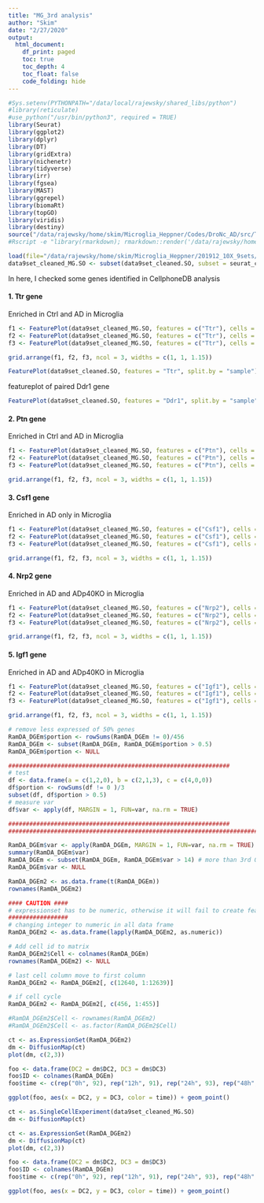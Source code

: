 ```yaml
---
title: "MG_3rd analysis"
author: "Skim"
date: "2/27/2020"
output: 
  html_document:
    df_print: paged
    toc: true
    toc_depth: 4
    toc_float: false
    code_folding: hide
---
```


```r
#Sys.setenv(PYTHONPATH="/data/local/rajewsky/shared_libs/python")
#library(reticulate)
#use_python("/usr/bin/python3", required = TRUE)
library(Seurat)
library(ggplot2)
library(dplyr)
library(DT)
library(gridExtra)
library(nichenetr)
library(tidyverse)
library(irr)
library(fgsea)
library(MAST)
library(ggrepel)
library(biomaRt)
library(topGO)
library(viridis)
library(destiny)
source("/data/rajewsky/home/skim/Microglia_Heppner/Codes/DroNc_AD/src/TopGO_scRNA.R")
#Rscript -e "library(rmarkdown); rmarkdown::render('/data/rajewsky/home/skim/Microglia_Heppner/201912_10X_9sets/R_Scripts/20191229_pre_analysis_9sets.Rmd')"
```

```r
load(file="/data/rajewsky/home/skim/Microglia_Heppner/201912_10X_9sets/R_Scripts/20200210_figures_for_meeting_report_cleaned_Seurat_object_res0.8.Robj")
data9set_cleaned_MG.SO <- subset(data9set_cleaned.SO, subset = seurat_clusters %in% c(3, 8))
```

In here, I checked some genes identified in CellphoneDB analysis

#### 1. Ttr gene

Enriched in Ctrl and AD in Microglia

```r
f1 <- FeaturePlot(data9set_cleaned_MG.SO, features = c("Ttr"), cells =  rownames(data9set_cleaned_MG.SO@meta.data[data9set_cleaned_MG.SO@meta.data$sample == "Ctrl", ])) + scale_x_continuous(limits = c(-10,10)) + scale_y_continuous(limits = c(10, 30)) + ggtitle("Ttr gene Ctrl") + theme(legend.position = "none")
f2 <- FeaturePlot(data9set_cleaned_MG.SO, features = c("Ttr"), cells =  rownames(data9set_cleaned_MG.SO@meta.data[data9set_cleaned_MG.SO@meta.data$sample == "AD", ])) + scale_x_continuous(limits = c(-10,10)) + scale_y_continuous(limits = c(10, 30))  + ggtitle("Ttr gene AD") + theme(legend.position = "none")
f3 <- FeaturePlot(data9set_cleaned_MG.SO, features = c("Ttr"), cells =  rownames(data9set_cleaned_MG.SO@meta.data[data9set_cleaned_MG.SO@meta.data$sample == "ADp40KO", ])) + scale_x_continuous(limits = c(-10,10)) + scale_y_continuous(limits = c(10, 30))  + ggtitle("Ttr gene ADp40KO")

grid.arrange(f1, f2, f3, ncol = 3, widths = c(1, 1, 1.15))

```

```r
FeaturePlot(data9set_cleaned.SO, features = "Ttr", split.by = "sample")
```

featureplot of paired Ddr1 gene

```r
FeaturePlot(data9set_cleaned.SO, features = "Ddr1", split.by = "sample")
```

#### 2. Ptn gene

Enriched in Ctrl and AD in Microglia

```r
f1 <- FeaturePlot(data9set_cleaned_MG.SO, features = c("Ptn"), cells =  rownames(data9set_cleaned_MG.SO@meta.data[data9set_cleaned_MG.SO@meta.data$sample == "Ctrl", ]), order = TRUE) + scale_x_continuous(limits = c(-10,10)) + scale_y_continuous(limits = c(10, 30)) + ggtitle("Ptn gene Ctrl") + theme(legend.position = "none")
f2 <- FeaturePlot(data9set_cleaned_MG.SO, features = c("Ptn"), cells =  rownames(data9set_cleaned_MG.SO@meta.data[data9set_cleaned_MG.SO@meta.data$sample == "AD", ]), order = TRUE) + scale_x_continuous(limits = c(-10,10)) + scale_y_continuous(limits = c(10, 30))  + ggtitle("Ptn gene AD") + theme(legend.position = "none")
f3 <- FeaturePlot(data9set_cleaned_MG.SO, features = c("Ptn"), cells =  rownames(data9set_cleaned_MG.SO@meta.data[data9set_cleaned_MG.SO@meta.data$sample == "ADp40KO", ]), order = TRUE) + scale_x_continuous(limits = c(-10,10)) + scale_y_continuous(limits = c(10, 30))  + ggtitle("Ptn gene ADp40KO")

grid.arrange(f1, f2, f3, ncol = 3, widths = c(1, 1, 1.15))

```

#### 3. Csf1 gene

Enriched in AD only in Microglia

```r
f1 <- FeaturePlot(data9set_cleaned_MG.SO, features = c("Csf1"), cells =  rownames(data9set_cleaned_MG.SO@meta.data[data9set_cleaned_MG.SO@meta.data$sample == "Ctrl", ]), order = TRUE) + scale_x_continuous(limits = c(-10,10)) + scale_y_continuous(limits = c(10, 30)) + ggtitle("Csf1 gene Ctrl") + theme(legend.position = "none")
f2 <- FeaturePlot(data9set_cleaned_MG.SO, features = c("Csf1"), cells =  rownames(data9set_cleaned_MG.SO@meta.data[data9set_cleaned_MG.SO@meta.data$sample == "AD", ]), order = TRUE) + scale_x_continuous(limits = c(-10,10)) + scale_y_continuous(limits = c(10, 30))  + ggtitle("Csf1 gene AD") + theme(legend.position = "none")
f3 <- FeaturePlot(data9set_cleaned_MG.SO, features = c("Csf1"), cells =  rownames(data9set_cleaned_MG.SO@meta.data[data9set_cleaned_MG.SO@meta.data$sample == "ADp40KO", ]), order = TRUE) + scale_x_continuous(limits = c(-10,10)) + scale_y_continuous(limits = c(10, 30))  + ggtitle("Csf1 gene ADp40KO")

grid.arrange(f1, f2, f3, ncol = 3, widths = c(1, 1, 1.15))

```

#### 4. Nrp2 gene

Enriched in AD and ADp40KO in Microglia

```r
f1 <- FeaturePlot(data9set_cleaned_MG.SO, features = c("Nrp2"), cells =  rownames(data9set_cleaned_MG.SO@meta.data[data9set_cleaned_MG.SO@meta.data$sample == "Ctrl", ]), order = TRUE) + scale_x_continuous(limits = c(-10,10)) + scale_y_continuous(limits = c(10, 30)) + ggtitle("Nrp2 gene Ctrl") + theme(legend.position = "none")
f2 <- FeaturePlot(data9set_cleaned_MG.SO, features = c("Nrp2"), cells =  rownames(data9set_cleaned_MG.SO@meta.data[data9set_cleaned_MG.SO@meta.data$sample == "AD", ]), order = TRUE) + scale_x_continuous(limits = c(-10,10)) + scale_y_continuous(limits = c(10, 30))  + ggtitle("Nrp2 gene AD") + theme(legend.position = "none")
f3 <- FeaturePlot(data9set_cleaned_MG.SO, features = c("Nrp2"), cells =  rownames(data9set_cleaned_MG.SO@meta.data[data9set_cleaned_MG.SO@meta.data$sample == "ADp40KO", ]), order = TRUE) + scale_x_continuous(limits = c(-10,10)) + scale_y_continuous(limits = c(10, 30))  + ggtitle("Nrp2 gene ADp40KO")

grid.arrange(f1, f2, f3, ncol = 3, widths = c(1, 1, 1.15))

```

#### 5. Igf1 gene

Enriched in AD and ADp40KO in Microglia

```r
f1 <- FeaturePlot(data9set_cleaned_MG.SO, features = c("Igf1"), cells =  rownames(data9set_cleaned_MG.SO@meta.data[data9set_cleaned_MG.SO@meta.data$sample == "Ctrl", ]), order = TRUE) + scale_x_continuous(limits = c(-10,10)) + scale_y_continuous(limits = c(10, 30)) + ggtitle("Igf1 gene Ctrl") + theme(legend.position = "none")
f2 <- FeaturePlot(data9set_cleaned_MG.SO, features = c("Igf1"), cells =  rownames(data9set_cleaned_MG.SO@meta.data[data9set_cleaned_MG.SO@meta.data$sample == "AD", ]), order = TRUE) + scale_x_continuous(limits = c(-10,10)) + scale_y_continuous(limits = c(10, 30))  + ggtitle("Igf1 gene AD") + theme(legend.position = "none")
f3 <- FeaturePlot(data9set_cleaned_MG.SO, features = c("Igf1"), cells =  rownames(data9set_cleaned_MG.SO@meta.data[data9set_cleaned_MG.SO@meta.data$sample == "ADp40KO", ]), order = TRUE) + scale_x_continuous(limits = c(-10,10)) + scale_y_continuous(limits = c(10, 30))  + ggtitle("Igf1 gene ADp40KO")

grid.arrange(f1, f2, f3, ncol = 3, widths = c(1, 1, 1.15))

```

```r
# remove less expressed of 50% genes
RamDA_DGEm$portion <- rowSums(RamDA_DGEm != 0)/456
RamDA_DGEm <- subset(RamDA_DGEm, RamDA_DGEm$portion > 0.5)
RamDA_DGEm$portion <- NULL

###############################################################
# test
df <- data.frame(a = c(1,2,0), b = c(2,1,3), c = c(4,0,0))
df$portion <- rowSums(df != 0 )/3
subset(df, df$portion > 0.5)
# measure var
df$var <- apply(df, MARGIN = 1, FUN=var, na.rm = TRUE)

###############################################################
###########################################################################

RamDA_DGEm$var <- apply(RamDA_DGEm, MARGIN = 1, FUN=var, na.rm = TRUE)
summary(RamDA_DGEm$var)
RamDA_DGEm <- subset(RamDA_DGEm, RamDA_DGEm$var > 14) # more than 3rd QTR 
RamDA_DGEm$var <- NULL

RamDA_DGEm2 <- as.data.frame(t(RamDA_DGEm))
rownames(RamDA_DGEm2)

#### CAUTION ####
# expressionset has to be numeric, otherwise it will fail to create feaeture in expressionset
#################
# changing integer to numeric in all data frame
RamDA_DGEm2 <- as.data.frame(lapply(RamDA_DGEm2, as.numeric)) 

# Add cell id to matrix
RamDA_DGEm2$Cell <- colnames(RamDA_DGEm)
rownames(RamDA_DGEm2) <- NULL

# last cell column move to first column 
RamDA_DGEm2 <- RamDA_DGEm2[, c(12640, 1:12639)]

# if cell cycle
RamDA_DGEm2 <- RamDA_DGEm2[, c(456, 1:455)]

#RamDA_DGEm2$Cell <- rownames(RamDA_DGEm2)
#RamDA_DGEm2$Cell <- as.factor(RamDA_DGEm2$Cell)

ct <- as.ExpressionSet(RamDA_DGEm2)
dm <- DiffusionMap(ct)
plot(dm, c(2,3))

foo <- data.frame(DC2 = dm$DC2, DC3 = dm$DC3)
foo$ID <- colnames(RamDA_DGEm)
foo$time <- c(rep("0h", 92), rep("12h", 91), rep("24h", 93), rep("48h", 87), rep("96h", 93)) 

ggplot(foo, aes(x = DC2, y = DC3, color = time)) + geom_point()
```

```r

ct <- as.SingleCellExperiment(data9set_cleaned_MG.SO)
dm <- DiffusionMap(ct)

ct <- as.ExpressionSet(RamDA_DGEm2)
dm <- DiffusionMap(ct)
plot(dm, c(2,3))

foo <- data.frame(DC2 = dm$DC2, DC3 = dm$DC3)
foo$ID <- colnames(RamDA_DGEm)
foo$time <- c(rep("0h", 92), rep("12h", 91), rep("24h", 93), rep("48h", 87), rep("96h", 93))

ggplot(foo, aes(x = DC2, y = DC3, color = time)) + geom_point()



```








